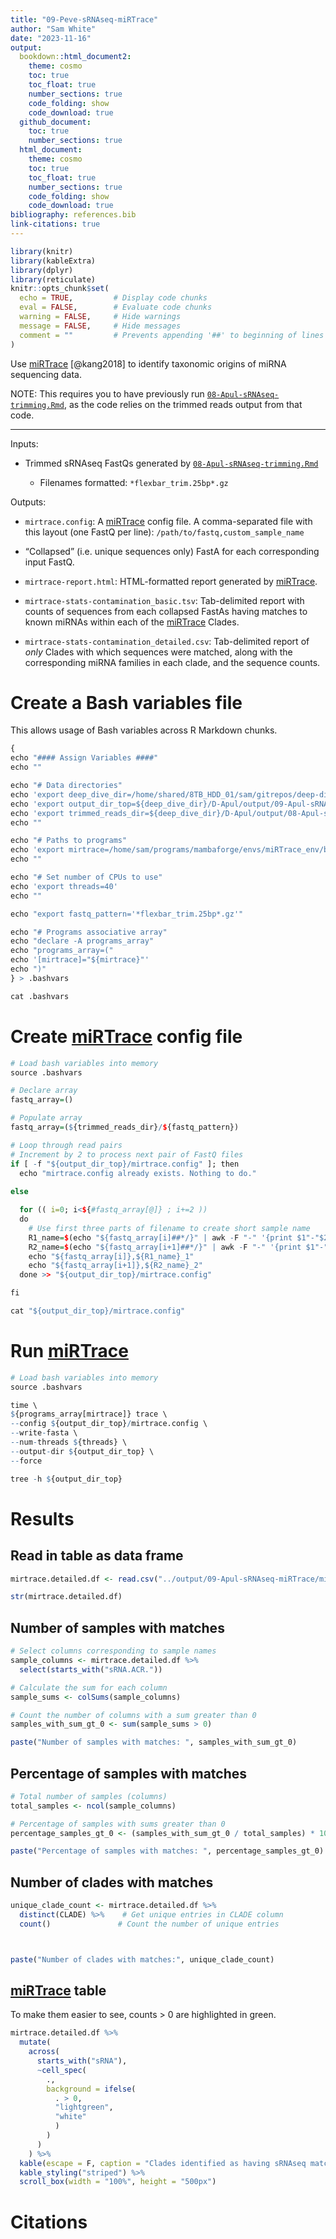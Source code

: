 ```yaml
---
title: "09-Peve-sRNAseq-miRTrace"
author: "Sam White"
date: "2023-11-16"
output: 
  bookdown::html_document2:
    theme: cosmo
    toc: true
    toc_float: true
    number_sections: true
    code_folding: show
    code_download: true
  github_document:
    toc: true
    number_sections: true
  html_document:
    theme: cosmo
    toc: true
    toc_float: true
    number_sections: true
    code_folding: show
    code_download: true
bibliography: references.bib
link-citations: true
---
```


```r
library(knitr)
library(kableExtra)
library(dplyr)
library(reticulate)
knitr::opts_chunk$set(
  echo = TRUE,         # Display code chunks
  eval = FALSE,        # Evaluate code chunks
  warning = FALSE,     # Hide warnings
  message = FALSE,     # Hide messages
  comment = ""         # Prevents appending '##' to beginning of lines in code output
)
```

Use [miRTrace](https://github.com/friedlanderlab/mirtrace) [@kang2018] to identify taxonomic origins of miRNA sequencing data.

NOTE: This requires you to have previously run [`08-Apul-sRNAseq-trimming.Rmd`](https://github.com/urol-e5/deep-dive/blob/main/D-Apul/code/08-Apul-sRNAseq-trimming.Rmd), as the code relies on the trimmed reads output from that code.

------------------------------------------------------------------------

Inputs:

-   Trimmed sRNAseq FastQs generated by [`08-Apul-sRNAseq-trimming.Rmd`](https://github.com/urol-e5/deep-dive/blob/main/D-Apul/code/08-Apul-sRNAseq-trimming.Rmd)

    -   Filenames formatted: `*flexbar_trim.25bp*.gz`

Outputs:

-   `mirtrace.config`: A [miRTrace](https://github.com/friedlanderlab/mirtrace) config file. A comma-separated file with this layout (one FastQ per line): `/path/to/fastq,custom_sample_name`

-   "Collapsed" (i.e. unique sequences only) FastA for each corresponding input FastQ.

-   `mirtrace-report.html`: HTML-formatted report generated by [miRTrace](https://github.com/friedlanderlab/mirtrace).

-   `mirtrace-stats-contamination_basic.tsv`: Tab-delimited report with counts of sequences from each collapsed FastAs having matches to known miRNAs within each of the [miRTrace](https://github.com/friedlanderlab/mirtrace) Clades.

-   `mirtrace-stats-contamination_detailed.csv`: Tab-delimited report of *only* Clades with which sequences were matched, along with the corresponding miRNA families in each clade, and the sequence counts.

# Create a Bash variables file

This allows usage of Bash variables across R Markdown chunks.

```r
{
echo "#### Assign Variables ####"
echo ""

echo "# Data directories"
echo 'export deep_dive_dir=/home/shared/8TB_HDD_01/sam/gitrepos/deep-dive'
echo 'export output_dir_top=${deep_dive_dir}/D-Apul/output/09-Apul-sRNAseq-miRTrace'
echo 'export trimmed_reads_dir=${deep_dive_dir}/D-Apul/output/08-Apul-sRNAseq-trimming/trimmed-reads'
echo ""

echo "# Paths to programs"
echo 'export mirtrace=/home/sam/programs/mambaforge/envs/miRTrace_env/bin/mirtrace'
echo ""

echo "# Set number of CPUs to use"
echo 'export threads=40'
echo ""

echo "export fastq_pattern='*flexbar_trim.25bp*.gz'"

echo "# Programs associative array"
echo "declare -A programs_array"
echo "programs_array=("
echo '[mirtrace]="${mirtrace}"'
echo ")"
} > .bashvars

cat .bashvars
```

# Create [miRTrace](https://github.com/friedlanderlab/mirtrace) config file

```r
# Load bash variables into memory
source .bashvars

# Declare array
fastq_array=()

# Populate array
fastq_array=(${trimmed_reads_dir}/${fastq_pattern})

# Loop through read pairs
# Increment by 2 to process next pair of FastQ files
if [ -f "${output_dir_top}/mirtrace.config" ]; then
  echo "mirtrace.config already exists. Nothing to do."
  
else

  for (( i=0; i<${#fastq_array[@]} ; i+=2 ))
  do
    # Use first three parts of filename to create short sample name
    R1_name=$(echo "${fastq_array[i]##*/}" | awk -F "-" '{print $1"-"$2"-"$3}')
    R2_name=$(echo "${fastq_array[i+1]##*/}" | awk -F "-" '{print $1"-"$2"-"$3}')
    echo "${fastq_array[i]},${R1_name}_1"
    echo "${fastq_array[i+1]},${R2_name}_2"
  done >> "${output_dir_top}/mirtrace.config"

fi

cat "${output_dir_top}/mirtrace.config"
```

# Run [miRTrace](https://github.com/friedlanderlab/mirtrace)

```r
# Load bash variables into memory
source .bashvars

time \
${programs_array[mirtrace]} trace \
--config ${output_dir_top}/mirtrace.config \
--write-fasta \
--num-threads ${threads} \
--output-dir ${output_dir_top} \
--force

tree -h ${output_dir_top}
```

# Results

## Read in table as data frame

```r
mirtrace.detailed.df <- read.csv("../output/09-Apul-sRNAseq-miRTrace/mirtrace-stats-contamination_detailed.tsv", sep = "\t", header = TRUE)

str(mirtrace.detailed.df)
```

## Number of samples with matches

```r
# Select columns corresponding to sample names
sample_columns <- mirtrace.detailed.df %>%
  select(starts_with("sRNA.ACR."))

# Calculate the sum for each column
sample_sums <- colSums(sample_columns)

# Count the number of columns with a sum greater than 0
samples_with_sum_gt_0 <- sum(sample_sums > 0)

paste("Number of samples with matches: ", samples_with_sum_gt_0)
```

## Percentage of samples with matches

```r
# Total number of samples (columns)
total_samples <- ncol(sample_columns)

# Percentage of samples with sums greater than 0
percentage_samples_gt_0 <- (samples_with_sum_gt_0 / total_samples) * 100

paste("Percentage of samples with matches: ", percentage_samples_gt_0)
```

## Number of clades with matches

```r

unique_clade_count <- mirtrace.detailed.df %>%
  distinct(CLADE) %>%    # Get unique entries in CLADE column
  count()               # Count the number of unique entries



paste("Number of clades with matches:", unique_clade_count)


```

## [miRTrace](https://github.com/friedlanderlab/mirtrace) table

To make them easier to see, counts \> 0 are highlighted in green.

```r

mirtrace.detailed.df %>%
  mutate(
    across(
      starts_with("sRNA"),
      ~cell_spec(
        .,
        background = ifelse(
          . > 0,
          "lightgreen",
          "white"
          )
        )
      )
    ) %>%
  kable(escape = F, caption = "Clades identified as having sRNAseq matches.") %>%
  kable_styling("striped") %>% 
  scroll_box(width = "100%", height = "500px")
```

# Citations
